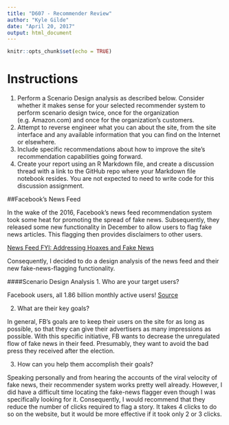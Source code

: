 ```yaml
---
title: "D607 - Recommender Review"
author: "Kyle Gilde"
date: "April 20, 2017"
output: html_document
---
```


```r
knitr::opts_chunk$set(echo = TRUE)
```

# Instructions

1. Perform a Scenario Design analysis as described below.  Consider whether it makes sense for your selected recommender system to perform scenario design twice, once for the organization (e.g. Amazon.com) and once for the organization's customers.
2. Attempt to reverse engineer what you can about the site, from the site interface and any available information that you can find on the Internet or elsewhere.
3. Include specific recommendations about how to improve the site's recommendation capabilities going forward. 
4. Create your report using an R Markdown file, and create a discussion thread with a link to the GitHub repo where your Markdown file notebook resides.  You are not expected to need to write code for this discussion assignment.

##Facebook's News Feed

In the wake of the 2016, Facebook's news feed recommendation system took some heat for promoting the spread of fake news.  Subsequently, they released some new functionality in December to allow users to flag fake news articles. This flagging then provides disclaimers to other users. 

[News Feed FYI: Addressing Hoaxes and Fake News](https://newsroom.fb.com/news/2016/12/news-feed-fyi-addressing-hoaxes-and-fake-news/)

Consequently, I decided to do a design analysis of the news feed and their new fake-news-flagging functionality.

####Scenario Design Analysis
1. Who are your target users?

Facebook users, all 1.86 billion monthly active users!
[Source](https://zephoria.com/top-15-valuable-facebook-statistics/)

2. What are their key goals?

In general, FB's goals are to keep their users on the site for as long as possible, so that they can give their advertisers as many impressions as possible. With this specific initiative, FB wants to decrease the unregulated flow of fake news in their feed. Presumably, they want to avoid the bad press they received after the election. 

3. How can you help them accomplish their goals?

Speaking personally and from hearing the accounts of the viral velocity of fake news, their recommender system works pretty well already. However, I did have a difficult time locating the fake-news flagger even though I was specifically looking for it. Consequently, I would recommend that they reduce the number of clicks required to flag a story. It takes 4 clicks to do so on the website, but it would be more effective if it took only 2 or 3 clicks.
